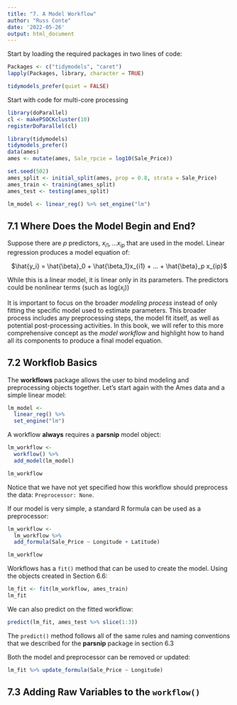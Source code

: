```yaml
---
title: "7. A Model Workflow"
author: "Russ Conte"
date: '2022-05-26'
output: html_document
---
```


Start by loading the required packages in two lines of code:

```r

Packages <- c("tidymodels", "caret")
lapply(Packages, library, character = TRUE)

tidymodels_prefer(quiet = FALSE)

```

Start with code for multi-core processing

```r

library(doParallel)
cl <- makePSOCKcluster(10)
registerDoParallel(cl)

```


```r

library(tidymodels)
tidymodels_prefer()
data(ames)
ames <- mutate(ames, Sale_rpcie = log10(Sale_Price))

set.seed(502)
ames_split <- initial_split(ames, prop = 0.8, strata = Sale_Price)
ames_train <- training(ames_split)
ames_test <- testing(ames_split)

lm_model <- linear_reg() %>% set_engine("lm")

```

## 7.1 Where Does the Model Begin and End?

Suppose there are *p* predictors, $x_{i1}, ... x_{ip}$ that are used in the model. Linear regression produces a model equation of:

<center>$\hat{y_i} = \hat{\beta}_0 + \hat{\beta_1}x_{i1} + ... + \hat{\beta}_p x_{ip}$</center>

While this is a linear model, it is linear only in its parameters. The predictors could be nonlinear terms (such as log($x_i$))

It is important to focus on the broader *modeling process* instead of only fitting the specific model used to estimate parameters. This broader process includes any preprocessing steps, the model fit itself, as well as potential post-processing activities. In this book, we will refer to this more comprehensive concept as the *model workflow* and highlight how to hand all its components to produce a final model equation.

## 7.2 Workflob Basics

The **workflows** package allows the user to bind modeling and preprocessing objects together. Let's start again with the Ames data and a simple linear model:

```r

lm_model <- 
  linear_reg() %>% 
  set_engine("lm")

```

A workflow **always** requires a **parsnip** model object:

```r

lm_workflow <- 
  workflow() %>% 
  add_model(lm_model)

lm_workflow

```

Notice that we have not yet specified how this workflow should preprocess the data: `Preprocessor: None`.

If our model is very simple, a standard R formula can be used as a preprocessor:

```r

lm_workflow <- 
  lm_workflow %>% 
  add_formula(Sale_Price ~ Longitude + Latitude)

lm_workflow

```

Workflows has a `fit()` method that can be used to create the model. Using the objects created in Section 6.6:

```r

lm_fit <- fit(lm_workflow, ames_train)
lm_fit

```

We can also predict on the fitted workflow:

```r

predict(lm_fit, ames_test %>% slice(1:3))

```

The `predict()` method follows all of the same rules and naming conventions that we described for the **parsnip** package in section 6.3

Both the model and preprocessor can be removed or updated:

```r

lm_fit %>% update_formula(Sale_Price ~ Longitude)

```

## 7.3 Adding Raw Variables to the `workflow()`

